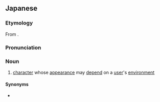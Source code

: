 ==Japanese==
{{ja-kanjitab|かん|きょう|い|ぞん|もん|k5=も|じ}}

===Etymology===
From {{compound|ja|環境|依存|文字|tr1=kankyō|tr2=izon|tr3=moji|t1=environment|t2=dependent|t3=character}}.

===Pronunciation===
{{ja-pron|かんきょう いぞん もじ}}

===Noun===
{{ja-noun|かんきょう いぞん もじ}}

# {{lb|ja|computing}} [[character]] whose [[appearance]] may [[depend]] on a [[user]]'s [[environment]]

====Synonyms====
* {{ja-r|機種依存文字|きしゅ いぞん もじ}}